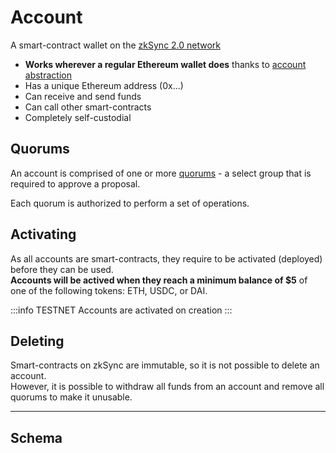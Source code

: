 
# Account

A smart-contract wallet on the [zkSync 2.0 network](https://zksync.io/)

- **Works wherever a regular Ethereum wallet does** thanks to [account abstraction](https://v2-docs.zksync.io/dev/developer-guides/aa.html)
- Has a unique Ethereum address (0x...)
- Can receive and send funds
- Can call other smart-contracts
- Completely self-custodial

## Quorums

An account is comprised of one or more [quorums](../quorum) - a select group that is required to approve a proposal.

Each quorum is authorized to perform a set of operations.

## Activating

As all accounts are smart-contracts, they require to be activated (deployed) before they can be used.  
**Accounts will be actived when they reach a minimum balance of $5** of one of the following tokens: ETH, USDC, or DAI.

:::info TESTNET
Accounts are activated on creation
:::

## Deleting

Smart-contracts on zkSync are immutable, so it is not possible to delete an account.  
However, it is possible to withdraw all funds from an account and remove all quorums to make it unusable.

---

## Schema

<Schema />
